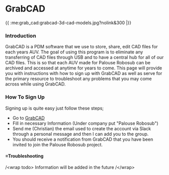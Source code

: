 # GrabCAD

\{\{ :me:grab_cad:grabcad-3d-cad-models.jpg?nolink&300 |\}\}


### Introduction
GrabCAD is a PDM software that we use to store, share, edit CAD files for each years AUV. The goal of using this program is to eliminate any transferring of CAD files through USB and to have a central hub for all of our CAD files. This is so that each AUV made for Palouse Robosub can be archived and accessed at anytime for years to come. This page will provide you with instructions with how to sign up with GrabCAD as well as serve for the primary resource to troubleshoot any problems that you may come across while using GrabCAD.

### How To Sign Up

Signing up is quite easy just follow these steps;

  * Go to [GrabCAD](https://grabcad.com/profile/register)
  * Fill in necessary Information (Under company put "Palouse Robosub")
  * Send me (Christian) the email used to create the account via Slack through a personal message and then I can add you to the group.
  * You should receive a notification from GrabCAD that you have been invited to join the Palouse Robosub project. 

#### =Troubleshooting
/\<wrap todo\>
Information will be added in the future
/\</wrap\>